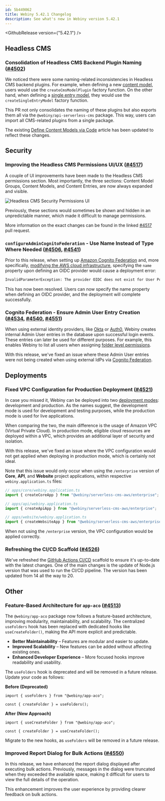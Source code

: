 ```yaml
---
id: 5b449062
title: Webiny 5.42.1 Changelog
description: See what's new in Webiny version 5.42.1
---
```




<GithubRelease version={"5.42.1"} />

## Headless CMS

### Consolidation of Headless CMS Backend Plugin Naming ([#4502](https://github.com/webiny/webiny-js/pull/4502))

We noticed there were some naming-related inconsistencies in Headless CMS backend plugins. For example, when defining a new [content model](/docs/headless-cms/extending/content-models-via-code), users would use the `createCmsModelPlugin` factory function. On the other hand, when defining a [single entry model](/docs/release-notes/5.40.6/changelog#introducing-single-entry-models-beta-4228-4298-4296), they would use the `createSingleEntryModel` factory function.

This PR not only consolidates the naming of these plugins but also exports them all via the `@webiny/api-serverless-cms` package. This way, users can import all CMS-related plugins from a single package.

<Alert>

  The existing [Define Content Models via Code](/docs/headless-cms/extending/content-models-via-code) article has been updated to reflect these changes.

</Alert>

## Security

### Improving the Headless CMS Permissions UI/UX ([#4517](https://github.com/webiny/webiny-js/pull/4517))

A couple of UI improvements have been made to the Headless CMS permissions section. Most importantly, the three sections: Content Model Groups, Content Models, and Content Entries, are now always expanded and visible. 

<Image src={cmsSecurityPermissionsUi} alt="Headless CMS Security Permissions UI" />

Previously, these sections would sometimes be shown and hidden in an unpredictable manner, which made it difficult to manage permissions.

<Alert>

  More information on the exact changes can be found in the linked [#4517](https://github.com/webiny/webiny-js/pull/4517) pull request.

</Alert>


### `configureAdminCognitoFederation` - Use Name Instead of Type Where Needed ([#4506](https://github.com/webiny/webiny-js/pull/4506), [#4541](https://github.com/webiny/webiny-js/pull/4541)) 

Prior to this release, when setting up [Amazon Cognito Federation](/docs/enterprise/cognito-federation) and, more specifically, [modifying the AWS cloud infrastructure](/docs/enterprise/cognito-federation#configure-aws-infrastructure), specifying the `name` property upon defining an OIDC provider would cause a deployment error:

```bash
InvalidParameterException: The provider OIDC does not exist for User Pool eu-central-1_xxXXxxXX.
```

This has now been resolved. Users can now specify the name property when defining an OIDC provider, and the deployment will complete successfully.

### Cognito Federation - Ensure Admin User Entry Creation ([#4534](https://github.com/webiny/webiny-js/pull/4534), [#4540](https://github.com/webiny/webiny-js/pull/4540), [#4551](https://github.com/webiny/webiny-js/pull/4551)) 

When using external identity providers, like [Okta](/docs/enterprise/okta-integration) or [Auth0](/docs/enterprise/auth0-integration), Webiny creates internal Admin User entries in the database upon successful login events. These entries can later be used for different purposes. For example, this enables Webiny to list all users when assigning [folder level permissions](https://www.webiny.com/docs/enterprise/aacl/folder-level-permissions#overview). 

With this release, we've fixed an issue where these Admin User entries were not being created when using external IdPs via [Cognito Federation](/www.webiny.com/docs/enterprise/cognito-federation).

## Deployments

### Fixed VPC Configuration for Production Deployment ([#4521](https://github.com/webiny/webiny-js/pull/4521))

In case you missed it, Webiny can be deployed into two [deployment modes](/docs/architecture/deployment-modes/introduction): development and production. As the names suggest, the development mode is used for development and testing purposes, while the production mode is used for live applications.

When comparing the two, the main difference is the usage of Amazon VPC (Virtual Private Cloud). In production mode, eligible cloud resources are deployed within a VPC, which provides an additional layer of security and isolation. 

With this release, we've fixed an issue where the VPC configuration would not get applied when deploying in production mode, which is certainly not ideal.

Note that this issue would only occur when using the `/enterprise` version of **Core**, **API**, and **Website** project applications, within respective `webiny.application.ts` files:

```ts
// apps/core/webiny.application.ts
import { createCoreApp } from "@webiny/serverless-cms-aws/enterprise";

// apps/api/webiny.application.ts
import { createApiApp } from "@webiny/serverless-cms-aws/enterprise";

// apps/website/webiny.application.ts
import { createWebsiteApp } from "@webiny/serverless-cms-aws/enterprise";
```

When not using the `/enterprise` version, the VPC configuration would be applied correctly.

### Refreshing the CI/CD Scaffold ([#4526](https://github.com/webiny/webiny-js/pull/4526))

We've refreshed the [GitHub Actions CI/CD](/docs/core-development-concepts/ci-cd/setup#git-hub-actions) scaffold to ensure it's up-to-date with the latest changes. One of the main changes is the update of Node.js version that was used to run the CI/CD pipeline. The version has been updated from 14 all the way to 20.

## Other

### Feature-Based Architecture for `app-aco` ([#4513](https://github.com/webiny/webiny-js/pull/4513))

The `@webiny/app-aco` package now follows a feature-based architecture, improving modularity, maintainability, and scalability. The centralized `useFolders` hook has been replaced with dedicated hooks like `useCreateFolder()`, making the API more explicit and predictable.

- **Better Maintainability** – Features are modular and easier to update.
- **Improved Scalability** – New features can be added without affecting existing ones.
- **Enhanced Developer Experience** – More focused hooks improve readability and usability.

The `useFolders` hook is deprecated and will be removed in a future release. Update your code as follows:

**Before (Deprecated)**
```tsx
import { useFolders } from "@webiny/app-aco";

const { createFolder } = useFolders();
```

**After (New Approach)**
```tsx
import { useCreateFolder } from "@webiny/app-aco";

const { createFolder } = useCreateFolder();
```

<Alert type="warning"> Migrate to the new hooks, as `useFolders` will be removed in a future release. </Alert> 


### Improved Report Dialog for Bulk Actions ([#4550](https://github.com/webiny/webiny-js/pull/4550))

In this release, we have enhanced the report dialog displayed after executing bulk actions. Previously, messages in the dialog were truncated when they exceeded the available space, making it difficult for users to view the full details of the operation.

This enhancement improves the user experience by providing clearer feedback on bulk actions.
